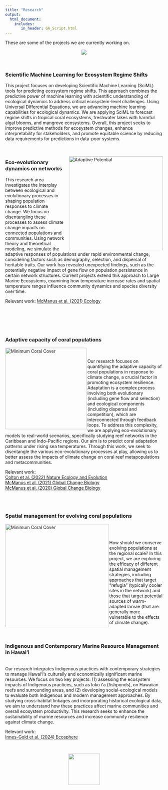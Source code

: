 ```yaml
---
title: "Research"
output: 
  html_document:
    includes:
       in_header: GA_Script.html
---
```



These are some of the projects we are currently working on.

<center>
<!--!![](aquadive2.jpg) --->
![](fishies.jpg)
</center>
<br>

### Scientific Machine Learning for Ecosystem Regime Shifts
This project focuses on developing Scientific Machine Learning (SciML) tools for predicting ecosystem regime shifts. This approach combines the predictive power of machine learning with scientific understanding of ecological dynamics to address critical ecosystem-level challenges. Using Universal Differential Equations, we are advancing machine learning capabilities for ecological dynamics. We are applying SciML to forecast regime shifts in tropical coral ecosystems, freshwater lakes with harmful algal blooms, and mangrove ecosystems. Overall, this project seeks to improve predictive methods for ecosystem changes, enhance interpretability for stakeholders, and promote equitable science by reducing data requirements for predictions in data-poor systems.
<br>
<br>
<br>



<img src="AdaptivePotential.jpg" alt="Adaptive Potential" style="height: 300px; padding-left: 10px;" align="right">
<div style="text-align: left">  
### Eco-evolutionary dynamics on networks
This research area investigates the interplay between ecological and evolutionary processes in shaping population responses to climate change. We focus on disentangling these processes to assess climate change impacts on connected populations and communities. Using network theory and theoretical modeling, we simulate the adaptive responses of populations under rapid environmental change, considering factors such as demography, selection, and dispersal of heritable traits. Our work has revealed unexpected findings, such as the potentially negative impact of gene flow on population persistence in certain network structures. Current projects extend this approach to Large Marine Ecosystems, examining how temperature increase rates and spatial temperature ranges influence community dynamics and species diversity over time.
<br>

Relevant work: <a href = "https://doi.org/10.1002/ecy.3381">McManus et al. (2021) Ecology</a>



<br>
<br>
<br>
<br>


### Adaptive capacity of coral populations  
<img src="photos/GCB_2021.png" alt="Minimum Coral Cover" style="height: 260px; padding-right: 0px; " align="left">  
<br>
Our research focuses on quantifying the adaptive capacity of coral populations in response to climate change, a crucial factor in promoting ecosystem resilience. Adaptation is a complex process involving both evolutionary (including gene flow and selection) and ecological components (including dispersal and competition), which are interconnected through feedback loops. To address this complexity, we are applying eco-evolutionary models to real-world scenarios, specifically studying reef networks in the Caribbean and Indo-Pacific regions. Our aim is to predict coral adaptation patterns under rising sea temperatures. Through this work, we seek to disentangle the various eco-evolutionary processes at play, allowing us to better assess the impacts of climate change on coral reef metapopulations and metacommunities.

Relevant work: <br> 
<a href = "https://par.nsf.gov/servlets/purl/10474274">Colton et al. (2022) Nature Ecology and Evolution</a> <br>
<a href = "https://doi.org/10.1111/gcb.15725">McManus et al. (2021) Global Change Biology</a> <br>
<a href = "https://doi.org/10.1111/gcb.14972">McManus et al. (2020) Global Change Biology</a> <br>

<br>
<br>

### Spatial management for evolving coral populations
<img src="photos/conservation_strategies.png" alt="Minimum Coral Cover" style="height: 330px; padding-right: 0px; " align="left"><br>  
<br>
How should we conserve evolving populations at the regional scale? In this project, we are exploring the efficacy of different spatial management strategies, including approaches that target "refugia" (typically cooler sites in the network) and those that target potential sources of warm-adapted larvae (that are generally more vulnerable to the effects of climate change). <br>
<br>
<br>

### Indigenous and Contemporary Marine Resource Management in Hawaiʻi
<br>
Our research integrates Indigenous practices with contemporary strategies to manage Hawaiʻi's culturally and economically significant marine resources. We focus on two key projects: (1) assessing the ecosystem impacts of Indigenous practices, such as loko iʻa (fishponds), on Hawaiian reefs and surrounding areas, and (2) developing social-ecological models to evaluate both Indigenous and modern management approaches. By studying cross-habitat linkages and incorporating historical ecological data, we aim to understand how these practices affect marine communities and overall ecosystem productivity. This research seeks to enhance the sustainability of marine resources and increase community resilience against climate change.

Relevant work: <br> 
<a href = "https://esajournals.onlinelibrary.wiley.com/doi/full/10.1002/ecs2.4797">Innes-Gold et al. (2024) Ecosphere</a> <br>

</div>
<br>

<center>
<img src="photos/MetLabB_color.png" style="height: 100px; padding-right: 0px;" align="center"> 
</center>
